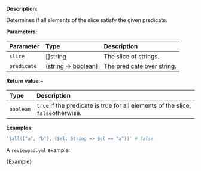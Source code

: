 
**Description**:

Determines if all elements of the slice satisfy the given predicate.

**Parameters**:

| Parameter   | Type                | Description                |
| :---------- | :------------------ | :------------------------- |
| `slice`     | \[]string           | The slice of strings.      |
| `predicate` | (string => boolean) | The predicate over string. |

**Return value**:~

| Type      | Description                                                                      |
| :-------- | :------------------------------------------------------------------------------- |
| `boolean` | `true` if the predicate is true for all elements of the slice, `false`otherwise. |

**Examples**:

```yml
'$all(["a", "b"], ($el: String => $el == "a"))' # false
```

A `reviewpad.yml` example:

<CodeBlock language="yml" title="reviewpad.yml">{Example}</CodeBlock>
